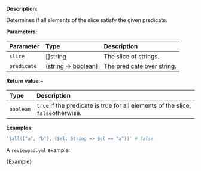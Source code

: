 
**Description**:

Determines if all elements of the slice satisfy the given predicate.

**Parameters**:

| Parameter   | Type                | Description                |
| :---------- | :------------------ | :------------------------- |
| `slice`     | \[]string           | The slice of strings.      |
| `predicate` | (string => boolean) | The predicate over string. |

**Return value**:~

| Type      | Description                                                                      |
| :-------- | :------------------------------------------------------------------------------- |
| `boolean` | `true` if the predicate is true for all elements of the slice, `false`otherwise. |

**Examples**:

```yml
'$all(["a", "b"], ($el: String => $el == "a"))' # false
```

A `reviewpad.yml` example:

<CodeBlock language="yml" title="reviewpad.yml">{Example}</CodeBlock>
